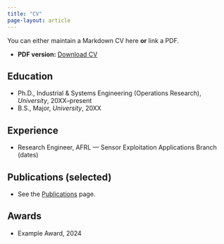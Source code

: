 ```yaml
---
title: "CV"
page-layout: article
---
```


You can either maintain a Markdown CV here **or** link a PDF.

- **PDF version:** [Download CV](/files/cv.pdf)

## Education
- Ph.D., Industrial & Systems Engineering (Operations Research), _University_, 20XX–present
- B.S., Major, _University_, 20XX

## Experience
- Research Engineer, AFRL — Sensor Exploitation Applications Branch (dates)

## Publications (selected)
- See the [Publications](/publications.qmd) page.

## Awards
- Example Award, 2024